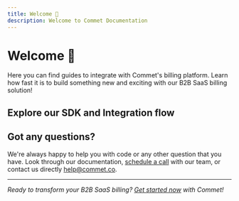 ```yaml
---
title: Welcome 👋
description: Welcome to Commet Documentation
---
```


# Welcome 👋

Here you can find guides to integrate with Commet's billing platform. Learn how fast it is to build something new and exciting with our B2B SaaS billing solution!


## Explore our SDK and Integration flow

<Cards>
  <Card 
    title="Library Quick Start Guide" 
    description="Get up and running with Commet in minutes. Follow our step-by-step guide to integrate billing into your SaaS."
    href="/docs/library/quickstart"
  />

  <Card 
    title="Platform Overview" 
    description="Learn what Commet is and how it works. Discover our billing platform designed specifically for B2B SaaS companies scaling across Latin America."
    href="/docs/platform/overview"
  />
</Cards>

## Got any questions?

We're always happy to help you with code or any other question that you have. Look through our documentation, [schedule a call](/docs/platform/schedule-call) with our team, or contact us directly [help@commet.co](mailto:help@commet.co).

---

*Ready to transform your B2B SaaS billing? [Get started now](/docs/library/quickstart) with Commet!*

